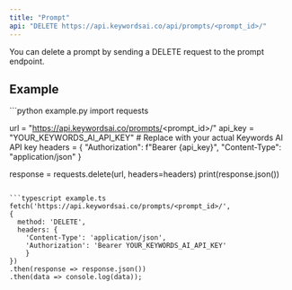 ```yaml
---
title: "Prompt"
api: "DELETE https://api.keywordsai.co/api/prompts/<prompt_id>/"
---
```


You can delete a prompt by sending a DELETE request to the prompt endpoint.

## Example

<CodeGroup>
```python example.py
import requests

url = "https://api.keywordsai.co/prompts/<prompt_id>/"
api_key = "YOUR_KEYWORDS_AI_API_KEY" # Replace with your actual Keywords AI API key
headers = {
    "Authorization": f"Bearer {api_key}",
    "Content-Type": "application/json"
}

response = requests.delete(url, headers=headers)
print(response.json())
```

```typescript example.ts
fetch('https://api.keywordsai.co/prompts/<prompt_id>/', 
{
  method: 'DELETE',
  headers: {
    'Content-Type': 'application/json',
    'Authorization': 'Bearer YOUR_KEYWORDS_AI_API_KEY'
    }
})
.then(response => response.json())
.then(data => console.log(data));
```
</CodeGroup>